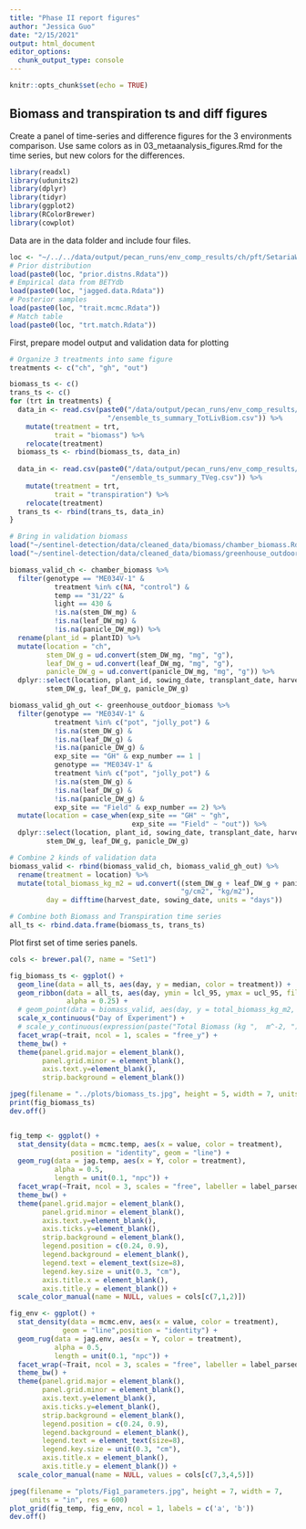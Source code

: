 ```yaml
---
title: "Phase II report figures"
author: "Jessica Guo"
date: "2/15/2021"
output: html_document
editor_options: 
  chunk_output_type: console
---
```


```r
knitr::opts_chunk$set(echo = TRUE)
```

## Biomass and transpiration ts and diff figures

Create a panel of time-series and difference figures for the 3 environments comparison. Use same colors as in 03_metaanalysis_figures.Rmd for the time series, but new colors for the differences. 
```r
library(readxl)
library(udunits2)
library(dplyr)
library(tidyr)
library(ggplot2)
library(RColorBrewer)
library(cowplot)
```

Data are in the data folder and include four files. 
```r
loc <- "~/../../data/output/pecan_runs/env_comp_results/ch/pft/SetariaWT_ME034/"
# Prior distribution
load(paste0(loc, "prior.distns.Rdata"))
# Empirical data from BETYdb
load(paste0(loc, "jagged.data.Rdata"))
# Posterior samples
load(paste0(loc, "trait.mcmc.Rdata"))
# Match table
load(paste0(loc, "trt.match.Rdata"))

```

First, prepare model output and validation data for plotting 
```r
# Organize 3 treatments into same figure
treatments <- c("ch", "gh", "out")

biomass_ts <- c()
trans_ts <- c()
for (trt in treatments) {
  data_in <- read.csv(paste0("/data/output/pecan_runs/env_comp_results/", trt, 
                        "/ensemble_ts_summary_TotLivBiom.csv")) %>%
    mutate(treatment = trt,
           trait = "biomass") %>%
    relocate(treatment)
  biomass_ts <- rbind(biomass_ts, data_in)
  
  data_in <- read.csv(paste0("/data/output/pecan_runs/env_comp_results/", trt, 
                         "/ensemble_ts_summary_TVeg.csv")) %>%
    mutate(treatment = trt,
           trait = "transpiration") %>%
    relocate(treatment)
  trans_ts <- rbind(trans_ts, data_in)
}

# Bring in validation biomass
load("~/sentinel-detection/data/cleaned_data/biomass/chamber_biomass.Rdata")
load("~/sentinel-detection/data/cleaned_data/biomass/greenhouse_outdoor_biomass.Rdata")

biomass_valid_ch <- chamber_biomass %>%
  filter(genotype == "ME034V-1" &
           treatment %in% c(NA, "control") &
           temp == "31/22" &
           light == 430 &
           !is.na(stem_DW_mg) &
           !is.na(leaf_DW_mg) &
           !is.na(panicle_DW_mg)) %>%
  rename(plant_id = plantID) %>%
  mutate(location = "ch",
         stem_DW_g = ud.convert(stem_DW_mg, "mg", "g"),
         leaf_DW_g = ud.convert(leaf_DW_mg, "mg", "g"),
         panicle_DW_g = ud.convert(panicle_DW_mg, "mg", "g")) %>%
  dplyr::select(location, plant_id, sowing_date, transplant_date, harvest_date,
         stem_DW_g, leaf_DW_g, panicle_DW_g)

biomass_valid_gh_out <- greenhouse_outdoor_biomass %>%
  filter(genotype == "ME034V-1" &
           treatment %in% c("pot", "jolly_pot") &
           !is.na(stem_DW_g) &
           !is.na(leaf_DW_g) &
           !is.na(panicle_DW_g) & 
           exp_site == "GH" & exp_number == 1 |
           genotype == "ME034V-1" &
           treatment %in% c("pot", "jolly_pot") &
           !is.na(stem_DW_g) &
           !is.na(leaf_DW_g) &
           !is.na(panicle_DW_g) & 
           exp_site == "Field" & exp_number == 2) %>%
  mutate(location = case_when(exp_site == "GH" ~ "gh",
                              exp_site == "Field" ~ "out")) %>%
  dplyr::select(location, plant_id, sowing_date, transplant_date, harvest_date,
         stem_DW_g, leaf_DW_g, panicle_DW_g)

# Combine 2 kinds of validation data
biomass_valid <- rbind(biomass_valid_ch, biomass_valid_gh_out) %>%
  rename(treatment = location) %>%
  mutate(total_biomass_kg_m2 = ud.convert((stem_DW_g + leaf_DW_g + panicle_DW_g)/103,
                                          "g/cm2", "kg/m2"),
         day = difftime(harvest_date, sowing_date, units = "days"))

# Combine both Biomass and Transpiration time series
all_ts <- rbind.data.frame(biomass_ts, trans_ts)

```

Plot first set of time series panels. 
```r
cols <- brewer.pal(7, name = "Set1")

fig_biomass_ts <- ggplot() +
  geom_line(data = all_ts, aes(day, y = median, color = treatment)) +
  geom_ribbon(data = all_ts, aes(day, ymin = lcl_95, ymax = ucl_95, fill = treatment), 
              alpha = 0.25) +
  # geom_point(data = biomass_valid, aes(day, y = total_biomass_kg_m2, color = treatment)) +
  scale_x_continuous("Day of Experiment") + 
  # scale_y_continuous(expression(paste("Total Biomass (kg ",  m^-2, ")"))) +
  facet_wrap(~trait, ncol = 1, scales = "free_y") +
  theme_bw() +
  theme(panel.grid.major = element_blank(),
        panel.grid.minor = element_blank(),
        axis.text.y=element_blank(),
        strip.background = element_blank())

jpeg(filename = "../plots/biomass_ts.jpg", height = 5, width = 7, units = "in", res = 600)
print(fig_biomass_ts)
dev.off()


fig_temp <- ggplot() +
  stat_density(data = mcmc.temp, aes(x = value, color = treatment), 
               position = "identity", geom = "line") +
  geom_rug(data = jag.temp, aes(x = Y, color = treatment), 
           alpha = 0.5,
           length = unit(0.1, "npc")) +
  facet_wrap(~Trait, ncol = 3, scales = "free", labeller = label_parsed) +
  theme_bw() +
  theme(panel.grid.major = element_blank(),
        panel.grid.minor = element_blank(),
        axis.text.y=element_blank(),
        axis.ticks.y=element_blank(),
        strip.background = element_blank(),
        legend.position = c(0.24, 0.9),
        legend.background = element_blank(),
        legend.text = element_text(size=8),
        legend.key.size = unit(0.3, "cm"),
        axis.title.x = element_blank(),
        axis.title.y = element_blank()) +
  scale_color_manual(name = NULL, values = cols[c(7,1,2)])

fig_env <- ggplot() +
  stat_density(data = mcmc.env, aes(x = value, color = treatment),
             geom = "line",position = "identity") + 
  geom_rug(data = jag.env, aes(x = Y, color = treatment), 
           alpha = 0.5, 
           length = unit(0.1, "npc")) +
  facet_wrap(~Trait, ncol = 3, scales = "free", labeller = label_parsed) +
  theme_bw() +
  theme(panel.grid.major = element_blank(),
        panel.grid.minor = element_blank(),
        axis.text.y=element_blank(),
        axis.ticks.y=element_blank(),
        strip.background = element_blank(),
        legend.position = c(0.24, 0.9),
        legend.background = element_blank(),
        legend.text = element_text(size=8),
        legend.key.size = unit(0.3, "cm"),
        axis.title.x = element_blank(),
        axis.title.y = element_blank()) +
  scale_color_manual(name = NULL, values = cols[c(7,3,4,5)])

jpeg(filename = "plots/Fig1_parameters.jpg", height = 7, width = 7,
     units = "in", res = 600)
plot_grid(fig_temp, fig_env, ncol = 1, labels = c('a', 'b'))
dev.off()

```


